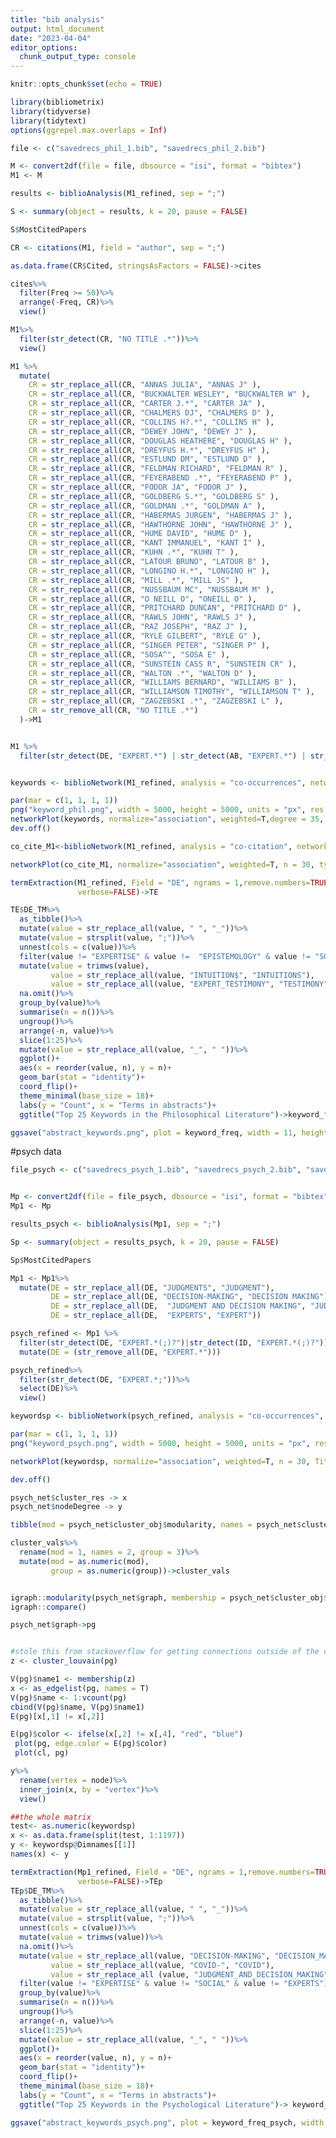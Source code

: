 ```yaml
---
title: "bib analysis"
output: html_document
date: "2023-04-04"
editor_options: 
  chunk_output_type: console
---
```


```r
knitr::opts_chunk$set(echo = TRUE)
```

```r
library(bibliometrix)
library(tidyverse)
library(tidytext)
options(ggrepel.max.overlaps = Inf)
```

```r
file <- c("savedrecs_phil_1.bib", "savedrecs_phil_2.bib")

M <- convert2df(file = file, dbsource = "isi", format = "bibtex")
M1 <- M

results <- biblioAnalysis(M1_refined, sep = ";")

S <- summary(object = results, k = 20, pause = FALSE)

S$MostCitedPapers

CR <- citations(M1, field = "author", sep = ";")

as.data.frame(CR$Cited, stringsAsFactors = FALSE)->cites

cites%>%
  filter(Freq >= 50)%>%
  arrange(-Freq, CR)%>%
  view()

M1%>%
  filter(str_detect(CR, "NO TITLE .*"))%>%
  view()

M1 %>% 
  mutate(
    CR = str_replace_all(CR, "ANNAS JULIA", "ANNAS J" ),
    CR = str_replace_all(CR, "BUCKWALTER WESLEY", "BUCKWALTER W" ),
    CR = str_replace_all(CR, "CARTER J.*", "CARTER JA" ),
    CR = str_replace_all(CR, "CHALMERS DJ", "CHALMERS D" ),
    CR = str_replace_all(CR, "COLLINS H?.*", "COLLINS H" ),
    CR = str_replace_all(CR, "DEWEY JOHN", "DEWEY J" ),
    CR = str_replace_all(CR, "DOUGLAS HEATHERE", "DOUGLAS H" ),
    CR = str_replace_all(CR, "DREYFUS H.*", "DREYFUS H" ),
    CR = str_replace_all(CR, "ESTLUND DM", "ESTLUND D" ),
    CR = str_replace_all(CR, "FELDMAN RICHARD", "FELDMAN R" ),
    CR = str_replace_all(CR, "FEYERABEND .*", "FEYERABEND P" ),
    CR = str_replace_all(CR, "FODOR JA", "FODOR J" ),
    CR = str_replace_all(CR, "GOLDBERG S.*", "GOLDBERG S" ),
    CR = str_replace_all(CR, "GOLDMAN .*", "GOLDMAN A" ),
    CR = str_replace_all(CR, "HABERMAS JURGEN", "HABERMAS J" ),
    CR = str_replace_all(CR, "HAWTHORNE JOHN", "HAWTHORNE J" ),
    CR = str_replace_all(CR, "HUME DAVID", "HUME D" ),
    CR = str_replace_all(CR, "KANT IMMANUEL", "KANT I" ),
    CR = str_replace_all(CR, "KUHN .*", "KUHN T" ),
    CR = str_replace_all(CR, "LATOUR BRUNO", "LATOUR B" ),
    CR = str_replace_all(CR, "LONGINO H.*", "LONGINO H" ),
    CR = str_replace_all(CR, "MILL .*", "MILL JS" ),
    CR = str_replace_all(CR, "NUSSBAUM MC", "NUSSBAUM M" ),
    CR = str_replace_all(CR, "O NEILL O", "ONEILL O" ),
    CR = str_replace_all(CR, "PRITCHARD DUNCAN", "PRITCHARD D" ),
    CR = str_replace_all(CR, "RAWLS JOHN", "RAWLS J" ),
    CR = str_replace_all(CR, "RAZ JOSEPH", "RAZ J" ),
    CR = str_replace_all(CR, "RYLE GILBERT", "RYLE G" ),
    CR = str_replace_all(CR, "SINGER PETER", "SINGER P" ),
    CR = str_replace_all(CR, "SOSA^", "SOSA E" ),
    CR = str_replace_all(CR, "SUNSTEIN CASS R", "SUNSTEIN CR" ),
    CR = str_replace_all(CR, "WALTON .*", "WALTON D" ),
    CR = str_replace_all(CR, "WILLIAMS BERNARD", "WILLIAMS B" ),
    CR = str_replace_all(CR, "WILLIAMSON TIMOTHY", "WILLIAMSON T" ),
    CR = str_replace_all(CR, "ZAGZEBSKI .*", "ZAGZEBSKI L" ),
    CR = str_remove_all(CR, "NO TITLE .*")
  )->M1


M1 %>%
  filter(str_detect(DE, "EXPERT.*") | str_detect(AB, "EXPERT.*") | str_detect(ID, "EXPERT.*"))->M1_refined


keywords <- biblioNetwork(M1_refined, analysis = "co-occurrences", network = "author_keywords", sep = ";")

par(mar = c(1, 1, 1, 1))
png("keyword_phil.png", width = 5000, height = 5000, units = "px", res = 500, bg = "white")
networkPlot(keywords, normalize="association", weighted=T,degree = 35, Title = "Keyword Co-occurrences in the Philosophical Literature", type = "fruchterman", size=F,edgesize = 10, label.cex = F, labelsize=1)
dev.off()

co_cite_M1<-biblioNetwork(M1_refined, analysis = "co-citation", network = "references", sep = ";")

networkPlot(co_cite_M1, normalize="association", weighted=T, n = 30, type = "fruchterman", size=T,edgesize = 10, label.cex = F, labelsize=1)

termExtraction(M1_refined, Field = "DE", ngrams = 1,remove.numbers=TRUE, remove.terms=NULL,
               verbose=FALSE)->TE

TE$DE_TM%>%
  as_tibble()%>%
  mutate(value = str_replace_all(value, " ", "_"))%>%
  mutate(value = strsplit(value, ";"))%>%
  unnest(cols = c(value))%>%
  filter(value != "EXPERTISE" & value !=  "EPISTEMOLOGY" & value != "SOCIAL_EPISTEMOLOGY" & value != "EXPERTS" & value != "PHILOSOPHY")%>%
  mutate(value = trimws(value),
         value = str_replace_all(value, "INTUITION$", "INTUITIONS"),
         value = str_replace_all(value, "EXPERT_TESTIMONY", "TESTIMONY"))%>%
  na.omit()%>%
  group_by(value)%>%
  summarise(n = n())%>%
  ungroup()%>%
  arrange(-n, value)%>%
  slice(1:25)%>%
  mutate(value = str_replace_all(value, "_", " "))%>%
  ggplot()+
  aes(x = reorder(value, n), y = n)+
  geom_bar(stat = "identity")+
  coord_flip()+
  theme_minimal(base_size = 18)+
  labs(y = "Count", x = "Terms in abstracts")+
  ggtitle("Top 25 Keywords in the Philosophical Literature")->keyword_freq

ggsave("abstract_keywords.png", plot = keyword_freq, width = 11, height = 11, units = "in", dpi = 300, limitsize = FALSE, bg = "white")


```

#psych data
```r
file_psych <- c("savedrecs_psych_1.bib", "savedrecs_psych_2.bib", "savedrecs_psych_3.bib")


Mp <- convert2df(file = file_psych, dbsource = "isi", format = "bibtex")
Mp1 <- Mp

results_psych <- biblioAnalysis(Mp1, sep = ";")

Sp <- summary(object = results_psych, k = 20, pause = FALSE)

Sp$MostCitedPapers

Mp1 <- Mp1%>%
  mutate(DE = str_replace_all(DE, "JUDGMENTS", "JUDGMENT"),
         DE = str_replace_all(DE, "DECISION-MAKING", "DECISION MAKING"),
         DE = str_replace_all(DE,  "JUDGMENT AND DECISION MAKING", "JUDGMENT"),
         DE = str_replace_all(DE,  "EXPERTS", "EXPERT"))

psych_refined <- Mp1 %>%
  filter(str_detect(DE, "EXPERT.*(;)?")|str_detect(ID, "EXPERT.*(;)?"))%>%
  mutate(DE = (str_remove_all(DE, "EXPERT.*")))

psych_refined%>%
  filter(str_detect(DE, "EXPERT.*;"))%>%
  select(DE)%>%
  view()

keywordsp <- biblioNetwork(psych_refined, analysis = "co-occurrences", network = "author_keywords", sep = ";")

par(mar = c(1, 1, 1, 1))
png("keyword_psych.png", width = 5000, height = 5000, units = "px", res = 400, bg = "white")

networkPlot(keywordsp, normalize="association", weighted=T, n = 30, Title = "Keyword co-occurrences in the psychological literature", type = "fruchterman", size=TRUE, edgesize = 10, remove.isolates = TRUE, label.cex = F, community.repulsion = .05, labelsize=1)->psych_net

dev.off()

psych_net$cluster_res -> x
psych_net$nodeDegree -> y

tibble(mod = psych_net$cluster_obj$modularity, names = psych_net$cluster_obj$names, group =  psych_net$cluster_obj$membership) -> cluster_vals

cluster_vals%>%
  rename(mod = 1, names = 2, group = 3)%>%
  mutate(mod = as.numeric(mod),
         group = as.numeric(group))->cluster_vals


igraph::modularity(psych_net$graph, membership = psych_net$cluster_obj$membership)
igraph::compare()

psych_net$graph->pg


#stole this from stackoverflow for getting connections outside of the cluster
z <- cluster_louvain(pg)

V(pg)$name1 <- membership(z)
x <- as_edgelist(pg, names = T)
V(pg)$name <- 1:vcount(pg)
cbind(V(pg)$name, V(pg)$name1)
E(pg)[x[,1] != x[,2]]

E(pg)$color <- ifelse(x[,2] != x[,4], "red", "blue")
 plot(pg, edge.color = E(pg)$color)
 plot(cl, pg)

y%>%
  rename(vertex = node)%>%
  inner_join(x, by = "vertex")%>%
  view()

##the whole matrix
test<- as.numeric(keywordsp)
x <- as.data.frame(split(test, 1:1197))
y <- keywordsp@Dimnames[[1]]
names(x) <- y

termExtraction(Mp1_refined, Field = "DE", ngrams = 1,remove.numbers=TRUE, remove.terms=NULL,
               verbose=FALSE)->TEp
TEp$DE_TM%>%
  as_tibble()%>%
  mutate(value = str_replace_all(value, " ", "_"))%>%
  mutate(value = strsplit(value, ";"))%>%
  unnest(cols = c(value))%>%
  mutate(value = trimws(value))%>%
  na.omit()%>%
  mutate(value = str_replace_all(value, "DECISION-MAKING", "DECISION_MAKING"),
         value = str_replace_all(value, "COVID-", "COVID"),
         value = str_replace_all (value, "JUDGMENT_AND_DECISION_MAKING", "JUDGMENTS"))%>%
  filter(value != "EXPERTISE" & value != "SOCIAL" & value != "EXPERTS")%>%
  group_by(value)%>%
  summarise(n = n())%>%
  ungroup()%>%
  arrange(-n, value)%>%
  slice(1:25)%>%
  mutate(value = str_replace_all(value, "_", " "))%>%
  ggplot()+
  aes(x = reorder(value, n), y = n)+
  geom_bar(stat = "identity")+
  coord_flip()+
  theme_minimal(base_size = 18)+
  labs(y = "Count", x = "Terms in abstracts")+
  ggtitle("Top 25 Keywords in the Psychological Literature")-> keyword_freq_psych

ggsave("abstract_keywords_psych.png", plot = keyword_freq_psych, width = 11, height = 11, units = "in", dpi = 300, limitsize = FALSE, bg = "white")



```

